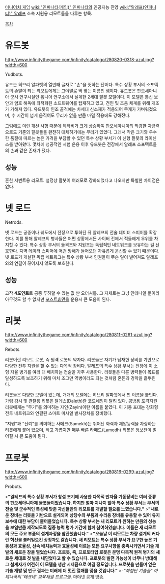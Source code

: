 [[미니어처 게임]] [[wiki:"인피니티(게임)" 인피니티]]의 인공지능 진영 [[wiki:"알레프(인피니티)" 알레프]] 소속 지원용 리모트들을 다루는 항목.

[[목차]]
= 유드봇 =
http://www.infinitythegame.com/infinity/catalogo/280820-0318-azul.jpg?width=600

Yudbots.

유드는 히브리 알파벳의 열번째 글자로 "손"을 뜻하는 단어다. 특수 상황 부서의 소포텍트의 손발이 되는 리모트에게는 그야말로 딱 맞는 이름인 셈이다. 유드봇은 판오세아니아 군사 연구시설인 옴니아 연구소에서 설계한 2세대 팔봇 모델이다. 이 모델은 통신 보안과 암호 해독에 최적화된 소프트웨어를 탑재하고 있고, 견인 및 조음 체계를 위해 개조가 가해져 있다. 유드봇의 인조 골격에는 차세대 신소재가 적용되어 무게가 가벼워졌으며, 수 시간이 넘게 움직여도 무리가 없을 만큼 마멸 작용에도 강해졌다. 

그럼에도 이런 개선 사항 때문에 제작비가 크게 상승하여 판오세아니아의 막강한 자금력으로도 기존의 팔봇들을 완전히 대체하기에는 무리가 있었다. 그래서 작은 크기와 우수한 품질에 따르는 높은 가격을 부담할 수 있던 특수 상황 부서가 이 신형 팔봇의 라이센스를 받아왔다. 몇차례 성공적인 시험 운용 이후 유드봇은 전장에서 알레프 소포텍트들의 손과 같은 존재가 됐다.

== 성능 ==
흔한 서번트용 리모트. 설정상 팔봇이 여러모로 강화되었다고 나오지만 특별한 차이점은 없다.


= 넷 로드 =
Netrods.

넷 로드는 공중이나 궤도에서 전장으로 투하된 뒤 알레프의 전술 데이터 스피어를 확장한다. 이를 통해 알레프의 병사들은 어떤 상황에서든 사이버 전에서 적들에게 우위를 차지할 수 있다. 특수 상황 부서의 돌격조와 지원조는 독립적인 네트워크를 보유하는 걸 선호한다. 지역 데이터 스피어에 어떤 방해가 들어오던 자유롭게 운신할 수 있기 때문이다. 넷 로드가 개설한 독립 네트워크는 특수 상황 부서 인원들이 무슨 일이 벌어져도 알레프와의 연결이 끊어지지 않도록 보호한다.

== 성능 ==
고작 '''4포인트'''로 공중 투하할 수 있는 값 싼 오더셔틀. 그 자체로는 그냥 안테나일 뿐이라 아무것도 할 수 없지만 [[포스트휴먼]]을 운용시 큰 도움이 된다.


= 리봇 =
http://www.infinitythegame.com/infinity/catalogo/280811-0261-azul.jpg?width=600

Rebots.

리봇이란 리모트 로봇, 즉 원격 로봇의 약자다. 리봇들은 자기가 탑재한 장비를 기반으로 다양한 전투 지원을 할 수 있는 다목적 장비다. 알레프의 특수 상황 부서는 전장에 이 소형 자율 병기를 여러 대 배치하는 전술을 자주 사용한다. 리봇들은 다른 병력들이 목표를 달성하도록 보조하기 위해 마치 조그만 역병이라도 되는 것처럼 혼돈과 경악을 흩뿌린다.

리봇들은 다양한 모델이 있는데, 개개의 모델에는 히브리 알파벳에서 딴 이름을 붙인다. 가령 감시 및 관찰용 리봇은 달레스(Daleth)란 코드네임이 달려 있다. 공방용 포격지원 리봇에게는 "무기"를 의미하는 자인(Zayin)이란 이름을 붙였다. 이 기동 포대는 강화형 전투 네트워크와 연결된 스마트 미사일 발사장치를 장비했다.

"지원"과 "신뢰"를 의미하는 사메크(Samekh)는 뛰어난 화력과 제압능력을 자랑하는 리봇에게 붙어 있으며, 작고 가볍지만 매우 빠른 라메드(Lamedh) 리봇은 정보전이 벌어질 시 큰 도움이 된다.


= 프로봇 =
http://www.infinitythegame.com/infinity/catalogo/280816-0299-azul.jpg?width=600

Probots.

>'''"알레프의 특수 상황 부서가 창설 초기에 사용한 다목적 반자율 기동장비는 여러 종류의 판오세아니아제 뮬봇들이었습니다. 하지만 얼마 지나지 않아 특수 상황 부서는 부서의 전술 및 군수적인 특성에 맞춘 자신들만의 리모트를 개발할 필요를 느꼈습니다."'''
>'''"새로운 장비는 리봇을 기반으로 설계되어 상당수의 부품과 수리용 장비를 유용할 수 있어 유지 보수에 대한 부담이 줄어들었습니다. 특수 상황 부서는 새 리모트가 원하는 만큼의 성능을 보일만큼 제작되도록 집중 능력 평가 기간에 함께 참여하였습니다. 이들은 새 리모트의 모든 주요 부품의 설계과정을 참관했습니다."'''
>'''"오늘날 이 리모트는 차량 설계의 커다란 혁신을 불러일으킨 상징과도 같습니다. 새 리모트는 특수 상황 부서가 요구한 높은 기동성과 효율성, 신속 배치능력과 효율성에 이르는 모든 요구사항을 충족시키면서 기술 개발의 새로운 장을 열었습니다. 프로봇, 즉, 프로토타입 로봇은 분명 다목적 원격 병기의 새로운 세대로 첫 발을 내딛었다고 할 수 있습니다. 프로봇의 발전 가능성이 너무나 방대해 그 설계자가 여전히 이 모델을 생산 시제품으로 여길 정도입니다. 프로봇을 만들며 얻은 기술 개발 및 연구 결과는 미래에 더 멋진 열매를 맺을 것입니다."'''
>-''"최첨단 기술들" 아테나국의 '테크네' 교육채널 프로그램.'' 마야넷 공개 방송.

